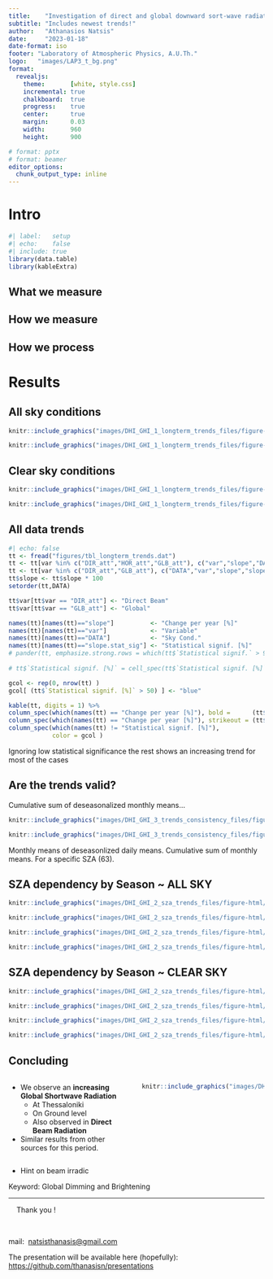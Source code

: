 ```yaml
---
title:    "Investigation of direct and global downward sort-wave radiation over Thessaloniki"
subtitle: "Includes newest trends!"
author:   "Athanasios Natsis"
date:     "2023-01-18"
date-format: iso
footer: "Laboratory of Atmospheric Physics, A.U.Th."
logo:   "images/LAP3_t_bg.png"
format:
  revealjs:
    theme:       [white, style.css]
    incremental: true
    chalkboard:  true
    progress:    true
    center:      true
    margin:      0.03
    width:       960
    height:      900

# format: pptx
# format: beamer
editor_options: 
  chunk_output_type: inline
---
```


# Intro

```r
#| label:   setup
#| echo:    false
#| include: true
library(data.table)
library(kableExtra)
```


## What we measure

## How we measure

## How we process



# Results





##  All sky conditions

::: {layout="[[1,1]]"}

```r
knitr::include_graphics("images/DHI_GHI_1_longterm_trends_files/figure-html/longtermtrendsALL-4.png")
```

```r
knitr::include_graphics("images/DHI_GHI_1_longterm_trends_files/figure-html/longtermtrendsALL-3.png")
```
:::


##  Clear sky conditions

::: {layout="[[1,1]]"}
```r
knitr::include_graphics("images/DHI_GHI_1_longterm_trends_files/figure-html/longtermtrendsCS-4.png")
```

```r
knitr::include_graphics("images/DHI_GHI_1_longterm_trends_files/figure-html/longtermtrendsCS-3.png")
```
:::


## All data trends

```r
#| echo: false
tt <- fread("figures/tbl_longterm_trends.dat")
tt <- tt[var %in% c("DIR_att","HOR_att","GLB_att"), c("var","slope","DATA","slope.stat_sig")]
tt <- tt[var %in% c("DIR_att","GLB_att"), c("DATA","var","slope","slope.stat_sig")]
tt$slope <- tt$slope * 100
setorder(tt,DATA)

tt$var[tt$var == "DIR_att"] <- "Direct Beam"
tt$var[tt$var == "GLB_att"] <- "Global"

names(tt)[names(tt)=="slope"]          <- "Change per year [%]"
names(tt)[names(tt)=="var"]            <- "Variable"
names(tt)[names(tt)=="DATA"]           <- "Sky Cond."
names(tt)[names(tt)=="slope.stat_sig"] <- "Statistical signif. [%]"
# pander(tt, emphasize.strong.rows = which(tt$`Statistical signif.` > 90, arr.ind = TRUE))
 
# tt$`Statistical signif. [%]` = cell_spec(tt$`Statistical signif. [%]`, color = ifelse(tt$`Statistical signif. [%]` > 50, "red", "blue"))

gcol <- rep(0, nrow(tt) )
gcol[ (tt$`Statistical signif. [%]` > 50) ] <- "blue"

kable(tt, digits = 1) %>%
column_spec(which(names(tt) == "Change per year [%]"), bold =      (tt$`Statistical signif. [%]` > 50) ) %>%
column_spec(which(names(tt) == "Change per year [%]"), strikeout = (tt$`Statistical signif. [%]` < 50) ) %>%
column_spec(which(names(tt) != "Statistical signif. [%]"), 
            color = gcol ) 

```


::: {.notes}
Ignoring low statistical significance
the rest shows an increasing trend for most of the cases
:::


## Are the trends valid?

Cumulative sum of deseasonalized monthly means...

:::  {.fragment}


::: {layout="[[1,1]]"}
```r
knitr::include_graphics("images/DHI_GHI_3_trends_consistency_files/figure-html/cumulativesums-1.png")
```
```r
knitr::include_graphics("images/DHI_GHI_3_trends_consistency_files/figure-html/cumulativesums-4.png")
```
:::

  
::: aside
  
Monthly means of deseasonlized daily means. Cumulative sum of monthly means. For a specific SZA (63).
:::


:::




## SZA dependency by Season ~  ALL SKY 

::: {layout="[[1,1],[1,1]]"}

:::  {.fragment}
```r
knitr::include_graphics("images/DHI_GHI_2_sza_trends_files/figure-html/szatrendsseas-6.png")
```
:::

:::  {.fragment}
```r
knitr::include_graphics("images/DHI_GHI_2_sza_trends_files/figure-html/szatrendsseas-36.png")
```
:::

:::  {.fragment}
```r
knitr::include_graphics("images/DHI_GHI_2_sza_trends_files/figure-html/szatrendsseas-66.png")
```
:::

:::  {.fragment}
```r
knitr::include_graphics("images/DHI_GHI_2_sza_trends_files/figure-html/szatrendsseas-96.png")
```
:::

:::


## SZA dependency by Season ~  CLEAR SKY

::: {layout="[[1,1],[1,1]]"}

:::  {.fragment}
```r
knitr::include_graphics("images/DHI_GHI_2_sza_trends_files/figure-html/szatrendsseas-21.png")
```
:::

:::  {.fragment}
```r
knitr::include_graphics("images/DHI_GHI_2_sza_trends_files/figure-html/szatrendsseas-51.png")
```
:::


:::  {.fragment}
```r
knitr::include_graphics("images/DHI_GHI_2_sza_trends_files/figure-html/szatrendsseas-81.png")
```
:::


:::  {.fragment}
```r
knitr::include_graphics("images/DHI_GHI_2_sza_trends_files/figure-html/szatrendsseas-111.png")
```
:::


:::


## Concluding



:::: {.columns}

::: {.column width="50%"}

- We observe an **increasing Global Shortwave Radiation**
    - At Thessaloniki
    - On Ground level
    - Also observed in **Direct Beam Radiation**
- Similar results from other sources for this period.
:::

::: {.column width="50%"}
```r
knitr::include_graphics("images/DHI_GHI_1_longterm_trends_files/figure-html/longtermtrendsALL-1.png",auto_pdf = T)
```
:::

::::



- Hint on beam irradic


::: aside
Keyword: Global Dimming and Brightening
:::


---

::: {.r-fit-text}
\ \ \ \ Thank you ! \ \ \ \ 
:::

\ 
\ 
<style type="text/css">
  .reveal p {
    text-align: center;
  }
</style>

mail:\ \ <natsisthanasis@gmail.com>

The presentation will be available here (hopefully):
<https://github.com/thanasisn/presentations>



